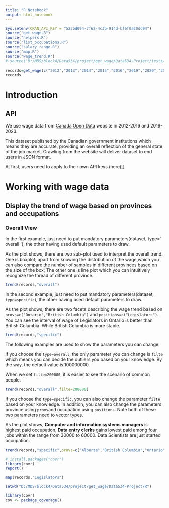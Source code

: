 ```yaml
---
title: "R Notebook"
output: html_notebook
---
```


```r
Sys.setenv(CKAN_API_KEY = "522bd094-7f62-4c3b-914d-bf6f0a20dc94")
source("get_wage.R")
source("helpers.R")
source("list_occupations.R")
source("salary_range.R")
source("map.R")
source("wage_trend.R")
# source("D:/MDS/block4/Data534/project/get_wage/Data534-Project/tests/testthat.R")
```

```r
records=get_wage(c("2012","2013","2014","2015","2016","2019","2020","2021","2022","2023"))
records

```

# Introduction

## API

We use wage data from [Canada Open Data](https://open.canada.ca/data/en/dataset/adad580f-76b0-4502-bd05-20c125de9116) website in 2012-2016 and 2019-2023.

This dataset published by the Canadian government institutions which means they are accurate, providing an overall reflection of the general state of the job market. Crawling from the website will deliver dataset to end users in JSON format.

At first, users need to apply to their own API keys (here)[]

# Working with wage data

## Display the trend of wage based on provinces and occupations

### Overall View

In the first example, just need to put mandatory parameters(dataset, type=\` overall \`), the other having used default parameters to draw.

As the plot shows, there are two sub-plot used to interpret the overall trend. One is boxplot, apart from knowing the distribution of the wage,which you can also compare the number of samples in different provinces based on the size of the box; The other one is line plot which you can intuitively recognize the thread of different province.

```r
trend(records,"overall")
```

In the second example, just need to put mandatory parameters(dataset, `type=specific`), the other having used default parameters to draw.

As the plot shows, there are two facets describing the wage trend based on `provs=c("Ontario","British Columbia")` and `positions=c("Legislators")`. You can see the interval of wage of Legislators in Ontario is better than British Columbia. While British Columbia is more stable.

```r
trend(records,"specific")
```

The following examples are used to show the parameters you can change.

If you choose the `type=overall`, the only parameter you can change is `filte` which means you can decide the outliers you based on your knowledge. By the way, the default value is 100000000.

When we set `filte=200000`, it is easier to see the scenario of common people.

```r
trend(records,"overall",filte=200000)
```

If you choose the `type=specific`, you can also change the parameter `filte` based on your knowledge. In addition, you can also change the parameters province using `provs`and occupation using `positions`. Note both of these two parameters need to vector types.

As the plot shows, **Computer and information systems managers** is highest paid occupation, **Data entry clerks** gains lowest paid among four jobs within the range from 30000 to 60000. Data Scientists are just started occupation.

```r
trend(records,"specific",provs=c("Alberta","British Columbia","Ontario","Quebec"),positions=c("Data entry clerks","Database analysts and data administrators","Data scientists","Computer and information systems managers"))
```

```r
# install.packages("covr")
library(covr)
report()


```

```r
map(records,"Legislators")
```

```r
setwd("D:/MDS/block4/Data534/project/get_wage/Data534-Project/R")
```

```r
library(covr)
cov <- package_coverage()

```
